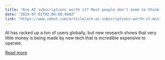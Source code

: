 ```yaml
---
title: "Are AI subscriptions worth it? Most people don't seem to think so, according to this study"
date: "2025-07-01T02:00:00.000Z"
link: "https://www.zdnet.com/article/are-ai-subscriptions-worth-it-most-people-dont-seem-to-think-so-according-to-this-study/"
---
```


AI has racked up a ton of users globally, but new research shows that very little money is being made by new tech that is incredible expensive to operate.

[Read more](https://www.zdnet.com/article/are-ai-subscriptions-worth-it-most-people-dont-seem-to-think-so-according-to-this-study/)
